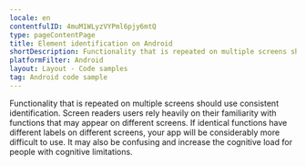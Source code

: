 ```yaml
---
locale: en
contentfulID: 4muM1WLyzVYPml6pjy6mtQ
type: pageContentPage
title: Element identification on Android
shortDescription: Functionality that is repeated on multiple screens should use consistent identification.
platformFilter: Android
layout: Layout - Code samples
tag: Android code sample
---
```


Functionality that is repeated on multiple screens should use consistent identification. Screen readers users rely heavily on their familiarity with functions that may appear on different screens. If identical functions have different labels on different screens, your app will be considerably more difficult to use. It may also be confusing and increase the cognitive load for people with cognitive limitations.

<CodeSample id="element-identification" locale="en" platform="android" />
